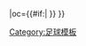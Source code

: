 {{fb team |t=-{zh-hk:阿些斯奧;zh-hans:阿雅克肖;zh-tw:阿些斯奧;}- |tan=阿些斯奧足球會 |tc=FRA |abb={{#if:{{{abb|}}}|ACA{{0}}}} |oc={{#if:{{{oc|}}}|{{{oc}}} }} }}<!-- --><noinclude>[[Category:足球模板]]</noinclude>